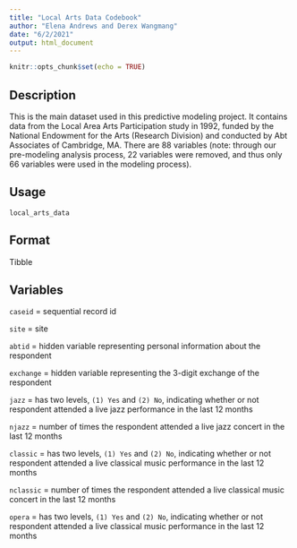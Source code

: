 ```yaml
---
title: "Local Arts Data Codebook"
author: "Elena Andrews and Derex Wangmang"
date: "6/2/2021"
output: html_document
---
```


```r
knitr::opts_chunk$set(echo = TRUE)
```

## Description

This is the main dataset used in this predictive modeling project. It contains data from the Local Area Arts Participation study in 1992, funded by the National Endowment for the Arts (Research Division) and conducted by Abt Associates of Cambridge, MA. There are 88 variables (note: through our pre-modeling analysis process, 22 variables were removed, and thus only 66 variables were used in the modeling process).

## Usage

`local_arts_data`

## Format

Tibble

## Variables

`caseid` = sequential record id

`site` = site

`abtid` = hidden variable representing personal information about the respondent

`exchange` = hidden variable representing the 3-digit exchange of the respondent

`jazz` = has two levels, `(1) Yes` and `(2) No`, indicating whether or not respondent attended a live jazz performance in the last 12 months

`njazz` = number of times the respondent attended a live jazz concert in the last 12 months

`classic` = has two levels, `(1) Yes` and `(2) No`, indicating whether or not respondent attended a live classical music performance in the last 12 months

`nclassic` = number of times the respondent attended a live classical music concert in the last 12 months

`opera` = has two levels, `(1) Yes` and `(2) No`, indicating whether or not respondent attended a live classical music performance in the last 12 months

